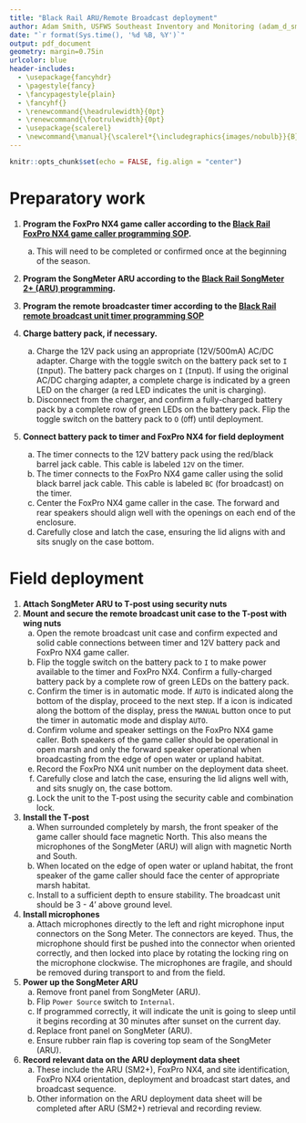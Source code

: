 ```yaml
---
title: "Black Rail ARU/Remote Broadcast deployment"
author: Adam Smith, USFWS Southeast Inventory and Monitoring (adam_d_smith@fws.gov)
date: "`r format(Sys.time(), '%d %B, %Y')`"
output: pdf_document
geometry: margin=0.75in
urlcolor: blue
header-includes:
  - \usepackage{fancyhdr}
  - \pagestyle{fancy}
  - \fancypagestyle{plain}
  - \fancyhf{}
  - \renewcommand{\headrulewidth}{0pt}
  - \renewcommand{\footrulewidth}{0pt}
  - \usepackage{scalerel}
  - \newcommand{\manual}{\scalerel*{\includegraphics{images/nobulb}}{B}}
---
```


```r
knitr::opts_chunk$set(echo = FALSE, fig.align = "center")
```

\fontsize{12}{14}
\selectfont

# Preparatory work

1. **Program the FoxPro NX4 game caller according to the [Black Rail FoxPro NX4 game caller programming SOP](https://drive.google.com/open?id=1xGVY6jRZ63alt0I-0p5kayuK_gv3iKme).** 
    a. This will need to be completed or confirmed once at the beginning of the season.

1. **Program the SongMeter ARU according to the [Black Rail SongMeter 2+ (ARU) programming](https://drive.google.com/open?id=1LFW3eHGa8eNBBsS4xyqox6vrlnHqznlE).**

1. **Program the remote broadcaster timer according to the [Black Rail remote broadcast unit timer programming SOP](https://drive.google.com/open?id=1INh3m2WPEIpn3IQthM1Y1zChPl1TFCXU)**

1. **Charge battery pack, if necessary.**
    a. Charge the 12V pack using an appropriate (12V/500mA) AC/DC adapter. Charge with the toggle switch on the battery pack set to `I` (`I`nput). The battery pack charges \underline{only} on `I` (`I`nput). If using the original AC/DC charging adapter, a complete charge is indicated by a green LED on the charger (a red LED indicates the unit is charging).
    b. Disconnect from the charger, and confirm a fully-charged battery pack by a complete row of green LEDs on the battery pack. Flip the toggle switch on the battery pack to `O` (`O`ff) until deployment. 

1. **Connect battery pack to timer and FoxPro NX4 for field deployment**
    a. The timer connects to the 12V battery pack using the red/black barrel jack cable. This cable is labeled `12V` on the timer. 
    b. The timer connects to the FoxPro NX4 game caller using the solid black barrel jack cable. This cable is labeled `BC` (for broadcast) on the timer.
    c. Center the FoxPro NX4 game caller in the case. The forward and rear speakers should align well with the openings on each end of the enclosure.
    d. Carefully close and latch the case, ensuring the lid aligns with and sits snugly on the case bottom. 

# Field deployment

1. **Attach SongMeter ARU to T-post using security nuts**
1. **Mount and secure the remote broadcast unit case to the T-post with wing nuts**
    a. Open the remote broadcast unit case and confirm expected and solid cable connections between timer and 12V battery pack and FoxPro NX4 game caller.
    b. Flip the toggle switch on the battery pack to `I` to make power available to the timer and FoxPro NX4. Confirm a fully-charged battery pack by a complete row of green LEDs on the battery pack.
    c. Confirm the timer is in automatic mode. If `AUTO` is indicated along the bottom of the display, proceed to the next step. If a \manual{} icon is indicated along the bottom of the display, press the `MANUAL` button once to put the timer in automatic mode and display `AUTO`.
    d. Confirm volume and speaker settings on the FoxPro NX4 game caller. Both speakers of the game caller should be operational in open marsh and only the forward speaker operational when broadcasting from the edge of open water or upland habitat.
    e. Record the FoxPro NX4 unit number on the deployment data sheet.
    f. Carefully close and latch the case, ensuring the lid aligns well with, and sits snugly on, the case bottom.
    g. Lock the unit to the T-post using the security cable and combination lock.
1. **Install the T-post**
    a. When surrounded completely by marsh, the front speaker of the game caller should face magnetic North. This also means the microphones of the SongMeter (ARU) will align with magnetic North and South.
    b. When located on the edge of open water or upland habitat, the front speaker of the game caller should face the center of appropriate marsh habitat.
    c. Install to a sufficient depth to ensure stability. The broadcast unit should be 3 - 4' above ground level.
1. **Install microphones**
    a. Attach microphones directly to the left and right microphone input connectors on the Song Meter. The connectors are keyed. Thus, the microphone should first be pushed into the connector when oriented correctly, and then locked into place by rotating the locking ring on the microphone clockwise. The microphones are fragile, and should be removed during transport to and from the field.
1. **Power up the SongMeter ARU**
    a. Remove front panel from SongMeter (ARU).
    b. Flip `Power Source` switch to `Internal`.
    c. If programmed correctly, it will indicate the unit is going to sleep until it begins recording at 30 minutes after sunset on the current day.
    d. Replace front panel on SongMeter (ARU).
    e. Ensure rubber rain flap is covering top seam of the SongMeter (ARU).
1. **Record relevant data on the ARU deployment data sheet**
    a. These include the ARU (SM2+), FoxPro NX4, and site identification, FoxPro NX4 orientation, deployment and broadcast start dates, and broadcast sequence.
    b. Other information on the ARU deployment data sheet will be completed after ARU (SM2+) retrieval and recording review.
